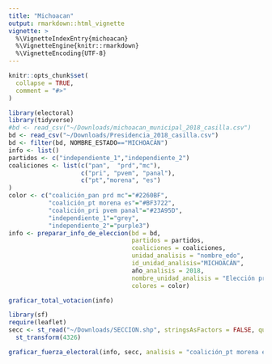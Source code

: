 ```yaml
---
title: "Michoacan"
output: rmarkdown::html_vignette
vignette: >
  %\VignetteIndexEntry{michoacan}
  %\VignetteEngine{knitr::rmarkdown}
  %\VignetteEncoding{UTF-8}
---
```


```r
knitr::opts_chunk$set(
  collapse = TRUE,
  comment = "#>"
)
```

```r
library(electoral)
library(tidyverse)
#bd <- read_csv("~/Downloads/michoacan_municipal_2018_casilla.csv")
bd <- read_csv("~/Downloads/Presidencia_2018_casilla.csv")
bd <- filter(bd, NOMBRE_ESTADO=="MICHOACÁN")
info <- list()
partidos <- c("independiente_1","independiente_2")
coaliciones <- list(c("pan",  "prd","mc"),
                    c("pri", "pvem", "panal"),
                    c("pt","morena", "es")
)
color <- c("coalición_pan prd mc"="#2260BF",
           "coalición_pt morena es"="#BF3722",
           "coalición_pri pvem panal"="#23A95D", 
           "independiente_1"="grey", 
           "independiente_2"="purple3")
info <- preparar_info_de_eleccion(bd = bd,
                                  partidos = partidos,
                                  coaliciones = coaliciones,
                                  unidad_analisis = "nombre_edo",
                                  id_unidad_analisis="MICHOACÁN",
                                  año_analisis = 2018,
                                  nombre_unidad_analisis = "Elección presidencial-Michoacán",
                                  colores = color)


```
```r
graficar_total_votacion(info)

```


```r
library(sf)
require(leaflet)
secc <- st_read("~/Downloads/SECCION.shp", stringsAsFactors = FALSE, quiet = TRUE) %>%
  st_transform(4326) 

graficar_fuerza_electoral(info, secc, analisis = "coalición_pt morena es",interactiva = T)
```
